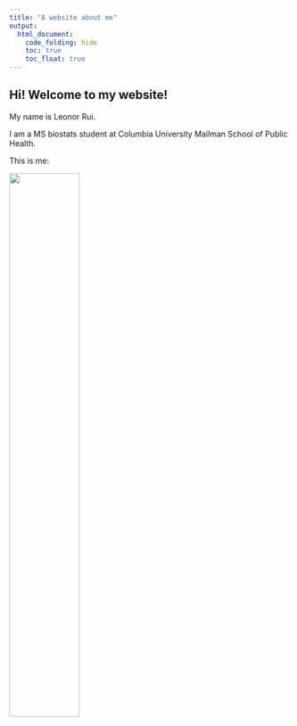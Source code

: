 ```yaml
---
title: "A website about me"
output: 
  html_document:
    code_folding: hide
    toc: true
    toc_float: true
---
```


## Hi! Welcome to my website!

My name is Leonor Rui. 

I am a MS biostats student at Columbia University Mailman School of Public Health.

This is me:

<img src="images/profile.jpg" style="width:50%">

